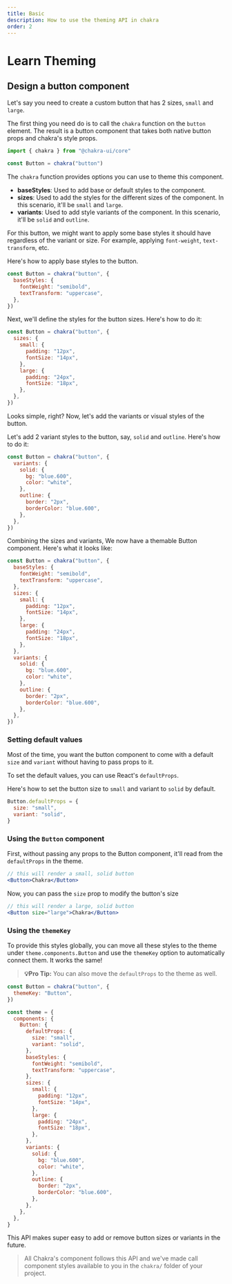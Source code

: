 ```yaml
---
title: Basic
description: How to use the theming API in chakra
order: 2
---
```


# Learn Theming

## Design a button component

Let's say you need to create a custom button that has 2 sizes, `small` and
`large`.

The first thing you need do is to call the `chakra` function on the `button`
element. The result is a button component that takes both native button props
and chakra's style props.

```jsx live=false
import { chakra } from "@chakra-ui/core"

const Button = chakra("button")
```

The `chakra` function provides options you can use to theme this component.

- **baseStyles**: Used to add base or default styles to the component.
- **sizes**: Used to add the styles for the different sizes of the component. In
  this scenario, it'll be `small` and `large`.
- **variants**: Used to add style variants of the component. In this scenario,
  it'll be `solid` and `outline`.

For this button, we might want to apply some base styles it should have
regardless of the variant or size. For example, applying `font-weight`,
`text-transform`, etc.

Here's how to apply base styles to the button.

```jsx live=false
const Button = chakra("button", {
  baseStyles: {
    fontWeight: "semibold",
    textTransform: "uppercase",
  },
})
```

Next, we'll define the styles for the button sizes. Here's how to do it:

```jsx live=false
const Button = chakra("button", {
  sizes: {
    small: {
      padding: "12px",
      fontSize: "14px",
    },
    large: {
      padding: "24px",
      fontSize: "18px",
    },
  },
})
```

Looks simple, right? Now, let's add the variants or visual styles of the button.

Let's add 2 variant styles to the button, say, `solid` and `outline`. Here's how
to do it:

```jsx live=false
const Button = chakra("button", {
  variants: {
    solid: {
      bg: "blue.600",
      color: "white",
    },
    outline: {
      border: "2px",
      borderColor: "blue.600",
    },
  },
})
```

Combining the sizes and variants, We now have a themable Button component.
Here's what it looks like:

```jsx live=false
const Button = chakra("button", {
  baseStyles: {
    fontWeight: "semibold",
    textTransform: "uppercase",
  },
  sizes: {
    small: {
      padding: "12px",
      fontSize: "14px",
    },
    large: {
      padding: "24px",
      fontSize: "18px",
    },
  },
  variants: {
    solid: {
      bg: "blue.600",
      color: "white",
    },
    outline: {
      border: "2px",
      borderColor: "blue.600",
    },
  },
})
```

### Setting default values

Most of the time, you want the button component to come with a default `size`
and `variant` without having to pass props to it.

To set the default values, you can use React's `defaultProps`.

Here's how to set the button size to `small` and variant to `solid` by default.

```jsx live=false
Button.defaultProps = {
  size: "small",
  variant: "solid",
}
```

### Using the `Button` component

First, without passing any props to the Button component, it'll read from the
`defaultProps` in the theme.

```jsx live=false
// this will render a small, solid button
<Button>Chakra</Button>
```

Now, you can pass the `size` prop to modify the button's size

```jsx live=false
// this will render a large, solid button
<Button size="large">Chakra</Button>
```

### Using the `themeKey`

To provide this styles globally, you can move all these styles to the theme
under `theme.components.Button` and use the `themeKey` option to automatically
connect them. It works the same!

> **💡Pro Tip:** You can also move the `defaultProps` to the theme as well.

```jsx live=false
const Button = chakra("button", {
  themeKey: "Button",
})

const theme = {
  components: {
    Button: {
      defaultProps: {
        size: "small",
        variant: "solid",
      },
      baseStyles: {
        fontWeight: "semibold",
        textTransform: "uppercase",
      },
      sizes: {
        small: {
          padding: "12px",
          fontSize: "14px",
        },
        large: {
          padding: "24px",
          fontSize: "18px",
        },
      },
      variants: {
        solid: {
          bg: "blue.600",
          color: "white",
        },
        outline: {
          border: "2px",
          borderColor: "blue.600",
        },
      },
    },
  },
}
```

This API makes super easy to add or remove button sizes or variants in the
future.

> All Chakra's component follows this API and we've made call component styles
> available to you in the `chakra/` folder of your project.
